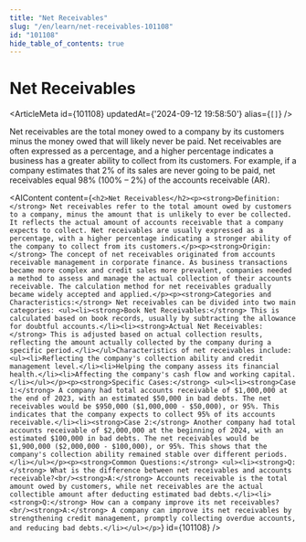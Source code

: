 ```yaml
---
title: "Net Receivables"
slug: "/en/learn/net-receivables-101108"
id: "101108"
hide_table_of_contents: true
---
```



# Net Receivables

<ArticleMeta id={101108} updatedAt={'2024-09-12 19:58:50'} alias={`[]`} />
<div className='border-solid border-b border-t-0 my-4 border-[var(--ifm-color-gray-300)]' />

Net receivables are the total money owed to a company by its customers minus the money owed that will likely never be paid. Net receivables are often expressed as a percentage, and a higher percentage indicates a business has a greater ability to collect from its customers. For example, if a company estimates that 2% of its sales are never going to be paid, net receivables equal 98% (100% – 2%) of the accounts receivable (AR).

<AIContent content={`<h2>Net Receivables</h2><p><strong>Definition:</strong> Net receivables refer to the total amount owed by customers to a company, minus the amount that is unlikely to ever be collected. It reflects the actual amount of accounts receivable that a company expects to collect. Net receivables are usually expressed as a percentage, with a higher percentage indicating a stronger ability of the company to collect from its customers.</p><p><strong>Origin:</strong> The concept of net receivables originated from accounts receivable management in corporate finance. As business transactions became more complex and credit sales more prevalent, companies needed a method to assess and manage the actual collection of their accounts receivable. The calculation method for net receivables gradually became widely accepted and applied.</p><p><strong>Categories and Characteristics:</strong> Net receivables can be divided into two main categories: <ul><li><strong>Book Net Receivables:</strong> This is calculated based on book records, usually by subtracting the allowance for doubtful accounts.</li><li><strong>Actual Net Receivables:</strong> This is adjusted based on actual collection results, reflecting the amount actually collected by the company during a specific period.</li></ul>Characteristics of net receivables include: <ul><li>Reflecting the company's collection ability and credit management level.</li><li>Helping the company assess its financial health.</li><li>Affecting the company's cash flow and working capital.</li></ul></p><p><strong>Specific Cases:</strong> <ul><li><strong>Case 1:</strong> A company had total accounts receivable of $1,000,000 at the end of 2023, with an estimated $50,000 in bad debts. The net receivables would be $950,000 ($1,000,000 - $50,000), or 95%. This indicates that the company expects to collect 95% of its accounts receivable.</li><li><strong>Case 2:</strong> Another company had total accounts receivable of $2,000,000 at the beginning of 2024, with an estimated $100,000 in bad debts. The net receivables would be $1,900,000 ($2,000,000 - $100,000), or 95%. This shows that the company's collection ability remained stable over different periods.</li></ul></p><p><strong>Common Questions:</strong> <ul><li><strong>Q:</strong> What is the difference between net receivables and accounts receivable?<br/><strong>A:</strong> Accounts receivable is the total amount owed by customers, while net receivables are the actual collectible amount after deducting estimated bad debts.</li><li><strong>Q:</strong> How can a company improve its net receivables?<br/><strong>A:</strong> A company can improve its net receivables by strengthening credit management, promptly collecting overdue accounts, and reducing bad debts.</li></ul></p>`} id={101108} />

